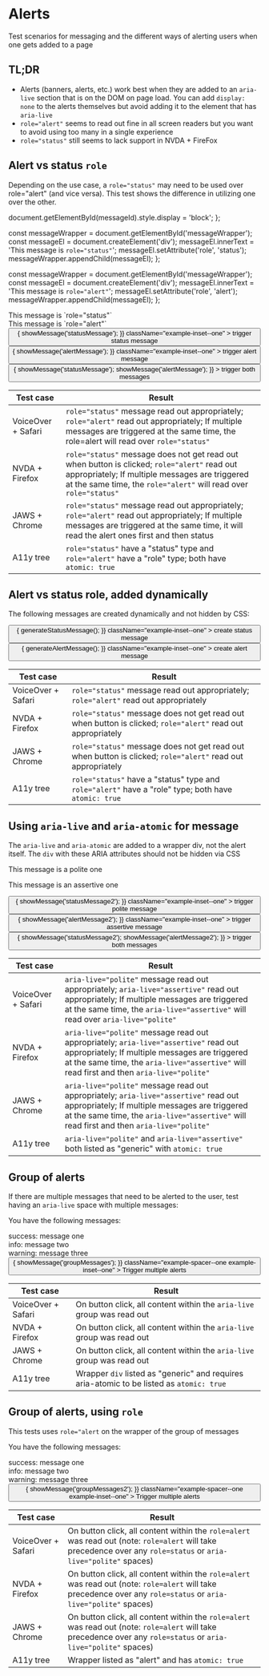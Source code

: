 
<Meta title="Alerts/Alerts" />

# Alerts

Test scenarios for messaging and the different ways of alerting users when one gets added to a page

## TL;DR

- Alerts (banners, alerts, etc.) work best when they are added to an `aria-live` section that is on the DOM on page load. You can add `display: none` to the alerts themselves but avoid adding it to the element that has `aria-live`
- `role="alert"` seems to read out fine in all screen readers but you want to avoid using too many in a single experience
- `role="status"` still seems to lack support in NVDA + FireFox

## Alert vs status `role`

Depending on the use case, a `role="status"` may need to be used over role="alert" (and vice versa). This test shows the difference in utilizing one over the other.

  document.getElementById(messageId).style.display = 'block';
};

  const messageWrapper = document.getElementById('messageWrapper');
  const messageEl = document.createElement('div');
  messageEl.innerText = 'This message is `role="status"`';
  messageEl.setAttribute('role', 'status');
  messageWrapper.appendChild(messageEl);
};

  const messageWrapper = document.getElementById('messageWrapper');
  const messageEl = document.createElement('div');
  messageEl.innerText = 'This message is `role="alert"`';
  messageEl.setAttribute('role', 'alert');
  messageWrapper.appendChild(messageEl);
};

<Canvas>
  <Story name="Alert vs status `role`">
    <div id="statusMessage" role="status" style={{ display: 'none' }}>
      This message is `role="status"`
    </div>
    <div id="alertMessage" role="alert" style={{ display: 'none' }}>
      This message is `role="alert"`
    </div>
    <button
      onClick={() => {
        showMessage('statusMessage');
      }}
      className="example-inset--one"
    >
      trigger status message
    </button>
    <button
      onClick={() => {
        showMessage('alertMessage');
      }}
      className="example-inset--one"
    >
      trigger alert message
    </button>
    <button
      onClick={() => {
        showMessage('statusMessage');
        showMessage('alertMessage');
      }}
    >
      trigger both messages
    </button>
  </Story>
</Canvas>

| Test case          | Result                                                                                                                                                                                                              |
| ------------------ | ------------------------------------------------------------------------------------------------------------------------------------------------------------------------------------------------------------------- |
| VoiceOver + Safari | `role="status"` message read out appropriately; `role="alert"` read out appropriately; If multiple messages are triggered at the same time, the role=alert will read over `role="status"`                           |
| NVDA + Firefox     | `role="status"` message does not get read out when button is clicked; `role="alert"` read out appropriately; If multiple messages are triggered at the same time, the `role="alert"` will read over `role="status"` |
| JAWS + Chrome      | `role="status"` message read out appropriately; `role="alert"` read out appropriately; If multiple messages are triggered at the same time, it will read the alert ones first and then status                       |
| A11y tree          | `role="status"` have a "status" type and `role="alert"` have a "role" type; both have `atomic: true`                                                                                                                |

## Alert vs status role, added dynamically

The following messages are created dynamically and not hidden by CSS:

<Canvas>
  <Story name="Alert vs status `role`, added dynamically">
    <div id="messageWrapper"></div>
    <button
      onClick={() => {
        generateStatusMessage();
      }}
      className="example-inset--one"
    >
      create status message
    </button>
    <button
      onClick={() => {
        generateAlertMessage();
      }}
      className="example-inset--one"
    >
      create alert message
    </button>
  </Story>
</Canvas>

| Test case          | Result                                                                                                      |
| ------------------ | ----------------------------------------------------------------------------------------------------------- |
| VoiceOver + Safari | `role="status"` message read out appropriately; `role="alert"` read out appropriately                       |
| NVDA + Firefox     | `role="status"` message does not get read out when button is clicked; `role="alert"` read out appropriately |
| JAWS + Chrome      | `role="status"` message does not get read out when button is clicked; `role="alert"` read out appropriately |
| A11y tree          | `role="status"` have a "status" type and `role="alert"` have a "role" type; both have `atomic: true`        |

## Using `aria-live` and `aria-atomic` for message

The `aria-live` and `aria-atomic` are added to a wrapper div, not the alert itself. The `div` with these ARIA attributes should not be hidden via CSS

<Canvas>
  <Story name="Using `aria-live` and `aria-atomic` for message">
    <div aria-live="polite" aria-atomic="true">
      <p id="statusMessage2" style={{ display: 'none' }}>
        This message is a polite one
      </p>
    </div>
    <div aria-live="assertive" aria-atomic="true">
      <p id="alertMessage2" style={{ display: 'none' }}>
        This message is an assertive one
      </p>
    </div>
    <button
      onClick={() => {
        showMessage('statusMessage2');
      }}
      className="example-inset--one"
    >
      trigger polite message
    </button>
    <button
      onClick={() => {
        showMessage('alertMessage2');
      }}
      className="example-inset--one"
    >
      trigger assertive message
    </button>
    <button
      onClick={() => {
        showMessage('statusMessage2');
        showMessage('alertMessage2');
      }}
    >
      trigger both messages
    </button>
  </Story>
</Canvas>

| Test case          | Result                                                                                                                                                                                                                              |
| ------------------ | ----------------------------------------------------------------------------------------------------------------------------------------------------------------------------------------------------------------------------------- |
| VoiceOver + Safari | `aria-live="polite"` message read out appropriately; `aria-live="assertive"` read out appropriately; If multiple messages are triggered at the same time, the `aria-live="assertive"` will read over `aria-live="polite"`           |
| NVDA + Firefox     | `aria-live="polite"` message read out appropriately; `aria-live="assertive"` read out appropriately; If multiple messages are triggered at the same time, the `aria-live="assertive"` will read first and then `aria-live="polite"` |
| JAWS + Chrome      | `aria-live="polite"` message read out appropriately; `aria-live="assertive"` read out appropriately; If multiple messages are triggered at the same time, the `aria-live="assertive"` will read first and then `aria-live="polite"` |
| A11y tree          | `aria-live="polite"` and `aria-live="assertive"` both listed as "generic" with `atomic: true`                                                                                                                                       |

## Group of alerts

If there are multiple messages that need to be alerted to the user, test having an `aria-live` space with multiple messages:

<Canvas>
  <Story name="group of alerts">
    <div aria-live="polite" aria-atomic="true">
      <div id="groupMessages" style={{ display: 'none' }}>
        <p>You have the following messages:</p>
        <div>success: message one</div>
        <div>info: message two</div>
        <div>warning: message three</div>
      </div>
    </div>
    <button
      onClick={() => {
        showMessage('groupMessages');
      }}
      className="example-spacer--one example-inset--one"
    >
      Trigger multiple alerts
    </button>
  </Story>
</Canvas>

| Test case          | Result                                                                                    |
| ------------------ | ----------------------------------------------------------------------------------------- |
| VoiceOver + Safari | On button click, all content within the `aria-live` group was read out                    |
| NVDA + Firefox     | On button click, all content within the `aria-live` group was read out                    |
| JAWS + Chrome      | On button click, all content within the `aria-live` group was read out                    |
| A11y tree          | Wrapper `div` listed as "generic" and requires aria-atomic to be listed as `atomic: true` |

## Group of alerts, using `role`

This tests uses `role="alert` on the wrapper of the group of messages

<Canvas>
  <Story name="group of alerts, using `role`">
    <div role="alert">
      <div id="groupMessages2" style={{ display: 'none' }}>
        <p>You have the following messages:</p>
        <div>success: message one</div>
        <div>info: message two</div>
        <div>warning: message three</div>
      </div>
    </div>
    <button
      onClick={() => {
        showMessage('groupMessages2');
      }}
      className="example-spacer--one example-inset--one"
    >
      Trigger multiple alerts
    </button>
  </Story>
</Canvas>

| Test case          | Result                                                                                                                                                            |
| ------------------ | ----------------------------------------------------------------------------------------------------------------------------------------------------------------- |
| VoiceOver + Safari | On button click, all content within the `role=alert` was read out (note: `role=alert` will take precedence over any `role=status` or `aria-live="polite"` spaces) |
| NVDA + Firefox     | On button click, all content within the `role=alert` was read out (note: `role=alert` will take precedence over any `role=status` or `aria-live="polite"` spaces) |
| JAWS + Chrome      | On button click, all content within the `role=alert` was read out (note: `role=alert` will take precedence over any `role=status` or `aria-live="polite"` spaces) |
| A11y tree          | Wrapper listed as "alert" and has `atomic: true`                                                                                                                  |
